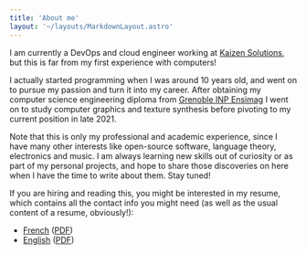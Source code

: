 ```yaml
---
title: 'About me'
layout: '~/layouts/MarkdownLayout.astro'
---
```


I am currently a DevOps and cloud engineer working at [Kaizen
Solutions](https://kaizen-solutions.net/), but this is far from my first
experience with computers!

I actually started programming when I was around 10 years old, and went on to
pursue my passion and turn it into my career. After obtaining my computer
science engineering diploma from [Grenoble INP
Ensimag](https://ensimag.grenoble-inp.fr/) I went on to study computer graphics
and texture synthesis before pivoting to my current position in late 2021.

Note that this is only my professional and academic experience, since I have
many other interests like open-source software, language theory, electronics
and music. I am always learning new skills out of curiosity or as part of my
personal projects, and hope to share those discoveries on here when I have the
time to write about them. Stay tuned!

If you are hiring and reading this, you might be interested in my resume, which
contains all the contact info you might need (as well as the usual content of a
resume, obviously!):

- [French](resume/vincent-tavernier_fr/) ([PDF](resume/vincent-tavernier_fr.pdf))
- [English](resume/vincent-tavernier_en/) ([PDF](resume/vincent-tavernier_en.pdf))
